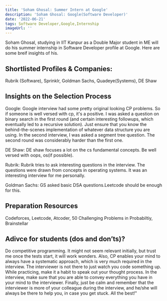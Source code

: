 ```yaml
---
title: 'Soham Ghosal: Summer Intern at Google'
description: 'Soham Ghosal: Google(Software Developer)'
date: '2022-06-21'
tags: Software Developer,Google,Internship
imageUrl: ''
---
```


Soham Ghosal, studying in IIT Kanpur as a Double Major student in ME will do his summer internship in Software Developer profile at Google. Here are some breif insights of his.

## Shortlisted Profiles & Companies:
Rubrik (Software), Sprinklr, Goldman Sachs, Quadeye(Systems), DE Shaw

## Insights on the Selection Process
Google: Google interview had some pretty original looking CP problems. So if someone is well versed with cp, it's a positive. I was asked a question on binary search in the first round (and certain interesting followups, which eventually led to a recursive solution). Just ensure that you know the behind-the-scenes implementation of whatever data structure you are using. In the second interview, I was asked a segment tree question. The second round was considerably harder than the first one.

DE Shaw: DE shaw focuses a lot on the cs fundamental concepts. Be well versed with oops, os(if possible).

Rubrik: Rubrik tries to ask interesting questions in the interview. The questions were drawn from concepts in operating systems. It was an interesting interview for me personally.

Goldman Sachs: GS asked basic DSA questions.Leetcode should be enough for this. 

##  Preparation Resources
Codeforces, Leetcode, Atcoder, 50 Challenging Problems in Probabiltiy, Brainstellar

## Adivce for students (dos and don’ts)? 
Do competitive programming. It might not seem relevant initially, but trust me once the tests start, it will work wonders. Also, CP enables your mind to always have a systematic approach, which is very much required in the interview. The interviewer is not there to just watch you code something up. While practicing, make it a habit to speak out your thought process. In the interview, make sure that you are able to convey everything you have in your mind to the interviewer. Finally, just be calm and remember that the interviewer is more of your colleague during the interview, and he/she will always be there to help you, in case you get stuck. All the best!"

